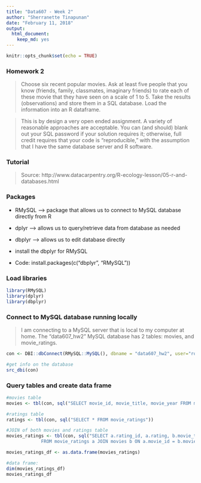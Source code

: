 ```yaml
---
title: "Data607 - Week 2"
author: "Sherranette Tinapunan"
date: "February 11, 2018"
output: 
  html_document: 
    keep_md: yes
---
```


```r
knitr::opts_chunk$set(echo = TRUE)
```

### Homework 2

>Choose six recent popular movies.  Ask at least five people that you know (friends, family, classmates, imaginary friends) to rate each of these movie that they have seen on a scale of 1 to 5.  Take the results (observations) and store them in a SQL database.  Load the information into an R dataframe.

> This is by design a very open ended assignment.  A variety of reasonable approaches are acceptable.  You can (and should) blank out your SQL password if your solution requires it; otherwise, full credit requires that your code is "reproducible," with the assumption that I have the same database server and R software.


### Tutorial 

> Source: http://www.datacarpentry.org/R-ecology-lesson/05-r-and-databases.html

### Packages

* RMySQL --> package that allows us to connect to MySQL database directly from R
* dplyr --> allows us to query/retrieve data from database as needed
* dbplyr --> allows us to edit database directly

* install the dbplyr for RMySQL 
* Code: install.packages(c("dbplyr", "RMySQL"))


### Load libraries
```r
library(RMySQL)
library(dplyr)
library(dbplyr)
```

### Connect to MySQL database running locally

> I am connecting to a MySQL server that is local to my computer at home. 
The "data607_hw2" MySQL database has 2 tables: movies, and movie_ratings. 

```r
con <- DBI::dbConnect(RMySQL::MySQL(), dbname = "data607_hw2", user="root", password="P@55w0rd123!")

#get info on the database
src_dbi(con)
```


### Query tables and create data frame

```r
#movies table
movies <- tbl(con, sql("SELECT movie_id, movie_title, movie_year FROM movies"))

#ratings table
ratings <- tbl(con, sql("SELECT * FROM movie_ratings"))

#JOIN of both movies and ratings table
movies_ratings <- tbl(con, sql("SELECT a.rating_id, a.rating, b.movie_title, b.movie_year
             FROM movie_ratings a JOIN movies b ON a.movie_id = b.movie_id"))

movies_ratings_df <- as.data.frame(movies_ratings)

#data frame: 
dim(movies_ratings_df)
movies_ratings_df
```
